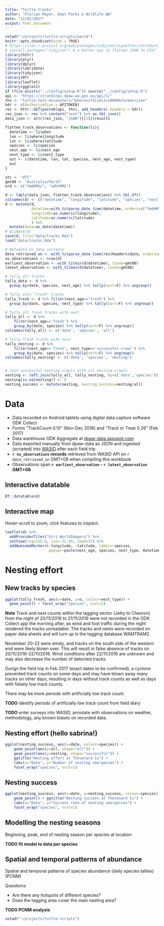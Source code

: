 ```yaml
---
title: "Turtle tracks"
author: "Florian Mayer, Dept Parks & Wildlife WA"
date: "12/02/2017"
output: html_document
---
```


```r
setwd("~/projects/turtle-scripts/wastd")
knitr::opts_chunk$set(echo = TRUE)
# https://cran.r-project.org/web/packages/tidyjson/vignettes/introduction-to-tidyjson.html
# install.packages("tidyjson") # a better way to flatten JSON to CSV?
library(httr)
library(plyr)
library(dplyr)
library(lubridate)
library(tidyjson)
library(DT)
library(leaflet)
library(ggplot2)
if (file.exists("../config/setup.R")) source("../config/setup.R")
api <- "https://strandings.dpaw.wa.gov.au/api/1/"
thv <- "turtle-nest-encounters/?where=17&limit=10000&format=json"
hdr <- c(Authorization = APITOKEN)
res <- httr::GET(paste0(api, thv), add_headers(.headers = hdr))
res_json <- res %>% content("text") %>% as.tbl_json()
data_json <- attr(res_json, "JSON")[[1]]$results

flatten_track_observations <- function(li){
  datetime <- li$when
  lon <- li$where$longitude
  lat <- li$where$latitude
  species <- li$species
  nest_age <- li$nest_age
  nest_type <- li$nest_type
  out <- c(datetime, lon, lat, species, nest_age, nest_type)
  out
}

utc <- "UTC"
gmt08 <- "Australia/Perth"
ord <- c("YmdHMSz", "adbYHMS")

d <- ldply(data_json, flatten_track_observations) %>% tbl_df()
colnames(d) <- c("datetime", "longitude", "latitude", "species", "nest_age", "nest_type")
d <- mutate(d,
            datetime=with_tz(parse_date_time(datetime, orders=c("YmdHMSz"), tz=utc), tzone=gmt08),
            longitude=as.numeric(longitude),
            latitude=as.numeric(latitude)
            ) %>%
  mutate(date=as_date(datetime))
# glimpse(d)
save(d, file="data/tracks.Rda")
load("data/tracks.Rda")

# Metadata on data currency
data_retrieved_on <- with_tz(parse_date_time(res$headers$date, orders=ord, tz=utc), tzone=gmt08)
no_observations <- nrow(d)
earliest_observation <- with_tz(min(d$datetime), tzone=gmt08)
latest_observation <- with_tz(max(d$datetime), tzone=gmt08)

# Tally all tracks
tally_data <- d %>%
  group_by(date, species, nest_age) %>% tally(sort=F) %>% ungroup()

# Tally only "fresh" tracks
tally_fresh <- d %>% filter(nest_age=="fresh") %>%
  group_by(date, species, nest_type) %>% tally(sort=F) %>% ungroup()

# Tally all fresh tracks with nest
tally_all <- d %>% 
    filter(nest_age=='fresh') %>%
    group_by(date, species) %>% tally(sort=F) %>% ungroup()
colnames(tally_all) <- c('date', 'species', 'all')

# Tally fresh tracks with nest
tally_nesting <- d %>% 
    filter(nest_age=='fresh', nest_type=='successful-crawl') %>%
    group_by(date, species) %>% tally(sort=F) %>% ungroup()
colnames(tally_nesting) <- c('date', 'species', 'nesting')


# Join successful nesting crawls with all nesting crawls
nesting <- left_join(tally_all, tally_nesting, by=c('date','species')) 
nesting[is.na(nesting)] <- 0
nesting_success <- mutate(nesting, nesting_success=nesting/all)

```

# Data

* Data recorded on Android tablets using digital data capture software ODK Collect
* Forms "TrackCount 0.10" (Nov-Dec 2016) and "Track or Treat 0.26" (Feb 2017)
* Data warehouse ODK Aggregate at [dpaw-data.appspot.com](https://dpaw-data.appspot.com/)
* Data exported manually from dpaw-data as JSON and ingested (scripted) into
  [WAStD](https://strandings.dpaw.wa.gov.au/) after each field trip
* **`r no_observations` records** retrieved from WAStD API on 
  `r data_retrieved_on` GMT+08 when compiling this workbook
* Observations span **`r earliest_observation` - `r latest_observation` GMT+08**


## Interactive datatable
```r
DT::datatable(d)
```

## Interactive map
Hover-scroll to zoom, click features to inspect.
```r
leaflet(d) %>%
  addProviderTiles("Esri.WorldImagery") %>%
  setView(lng=115.0, lat=-21.45, zoom=12) %>%
  addAwesomeMarkers(~longitude, ~latitude, label=~species,
                    popup=~paste(nest_age, species, nest_type, datetime))
```

# Nesting effort
## New tracks by species
```r
ggplot(tally_fresh, aes(x=date, y=n, colour=nest_type)) +
  geom_point() + facet_wrap("species", ncol=1)
```

**Note** Track and nest counts within the tagging sector (Jetty to Chevron) 
from the night of 20/11/2016 to 21/11/2016 were not recorded
in the ODK Collect app the morning after, as wind and foot traffic during the night
rendered the tracks unreadable. The tracks and nests were recorded on paper data
sheets and will turn up in the tagging database WAMTRAM2.

November 20-22 were windy, and tracks on the south side of the western end were
likely blown over. This will result in false absence of tracks on 20/11/2016-22/11/2016.
Wind conditions after 22/11/2016 are unknown and may also decrease the number of 
detected tracks.

Durign the field trip in Feb 2017 (exact dates to be confirmed), a cyclone 
prevented track counts on some days and may have blown away many tracks on other 
days, resulting in days without track counts as well as days with falsely low 
track counts.

There may be more periods with artificially low track count.

**TODO** identify periods of artificially low track count from field diary

**TODO** enter surveys into WAStD, annotate with observations on weather, methodology,
any known biases on recorded data.

## Nesting effort (hello sabrina!)
```r
ggplot(nesting_success, aes(x=date, colour=species)) +
    geom_point(aes(y=all, shape="all")) + 
    geom_point(aes(y=nesting, shape="successful")) + 
    ggtitle("Nesting effort at Thevenard Is") +
    labs(x="Date", y="Number of nesting emergences") +
    facet_wrap("species", ncol=1)
```

## Nesting success
```r
ggplot(nesting_success, aes(x=date, y=nesting_success, colour=species)) +
    geom_point() + ggtitle("Nesting success at Thevenard Is") +
    labs(x="Date", y="Success rate of nesting emergences") +
    facet_wrap("species", ncol=1)
```


## Modelling the nesting seasons
Beginning, peak, end of nesting season per species at location

**TODO fit model to data per species**

## Spatial and temporal patterns of abundance
Spatial and temporal patterns of species abundance (daily species tallies) (PCNM)

Questions:

* Are there any hotspots of different species?
* Does the tagging area cover the main nesting area?

**TODO PCNM analysis**

```r
setwd("~/projects/turtle-scripts")
```
